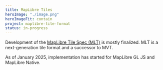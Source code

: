 ```yaml
---
title: MapLibre Tiles
heroImage: "./image.png"
heroImageFit: contain
project: maplibre-tile-format
status: in-progress
---
```


Development of the [MapLibre Tile Spec (MLT)](https://github.com/maplibre/maplibre-tile-spec) is mostly finalized. MLT is a next-generation tile format and a successor to MVT.

As of January 2025, implementation has started for MapLibre GL JS and MapLibre Native.
